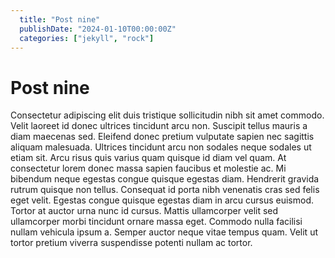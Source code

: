 ```yaml
---
  title: "Post nine"
  publishDate: "2024-01-10T00:00:00Z"
  categories: ["jekyll", "rock"]
---
```

# Post nine

Consectetur adipiscing elit duis tristique sollicitudin nibh sit amet commodo. Velit laoreet id donec ultrices tincidunt arcu non. Suscipit tellus mauris a diam maecenas sed. Eleifend donec pretium vulputate sapien nec sagittis aliquam malesuada. Ultrices tincidunt arcu non sodales neque sodales ut etiam sit. Arcu risus quis varius quam quisque id diam vel quam. At consectetur lorem donec massa sapien faucibus et molestie ac. Mi bibendum neque egestas congue quisque egestas diam. Hendrerit gravida rutrum quisque non tellus. Consequat id porta nibh venenatis cras sed felis eget velit. Egestas congue quisque egestas diam in arcu cursus euismod. Tortor at auctor urna nunc id cursus. Mattis ullamcorper velit sed ullamcorper morbi tincidunt ornare massa eget. Commodo nulla facilisi nullam vehicula ipsum a. Semper auctor neque vitae tempus quam. Velit ut tortor pretium viverra suspendisse potenti nullam ac tortor.